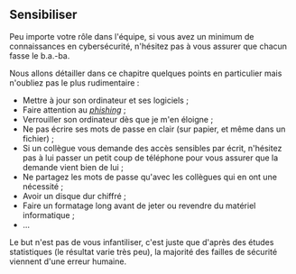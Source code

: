 ## Sensibiliser

Peu importe votre rôle dans l'équipe, si vous avez un minimum de connaissances en cybersécurité, n'hésitez pas à vous assurer que chacun fasse le b.a.-ba.

Nous allons détailler dans ce chapitre quelques points en particulier mais n'oubliez pas le plus rudimentaire :

- Mettre à jour son ordinateur et ses logiciels ;
- Faire attention au [_phishing_](https://www.economie.gouv.fr/dgccrf/Publications/Vie-pratique/Fiches-pratiques/Phishing-hameconnage) ;
- Verrouiller son ordinateur dès que je m'en éloigne ;
- Ne pas écrire ses mots de passe en clair (sur papier, et même dans un fichier) ;
- Si un collègue vous demande des accès sensibles par écrit, n'hésitez pas à lui passer un petit coup de téléphone pour vous assurer que la demande vient bien de lui ;
- Ne partagez les mots de passe qu'avec les collègues qui en ont une nécessité ;
- Avoir un disque dur chiffré ;
- Faire un formatage long avant de jeter ou revendre du matériel informatique ;
- …

Le but n'est pas de vous infantiliser, c'est juste que d'après des études statistiques (le résultat varie très peu), la majorité des failles de sécurité viennent d'une erreur humaine.
